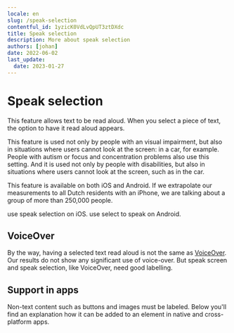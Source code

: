```yaml
---
locale: en
slug: /speak-selection
contentful_id: 1yzicK0VdLvQpUT3ztDXdc
title: Speak selection
description: More about speak selection
authors: [johan]
date: 2022-06-02
last_update:
  date: 2023-01-27
---
```


# Speak selection

This feature allows text to be read aloud. When you select a piece of text, the option to have it read aloud appears.

This feature is used not only by people with an visual impairment, but also in situations where users cannot look at the screen: in a car, for example. People with autism or focus and concentration problems also use this setting. And it is used not only by people with disabilities, but also in situations where users cannot look at the screen, such as in the car.

This feature is available on both iOS and Android. If we extrapolate our measurements to all Dutch residents with an iPhone, we are talking about a group of more than 250,000 people.

<TwoColumnBlock>
  <LeftColumn>
    <ColumnRow>
      <PercentageBlock
        metrics={[
          { title: 'iOS - speak selection metric', key: 'ios-accessibility_is_speak_selection_enabled-true', isPercentage: true }
        ]}
        label="More about speak selection"
        url="/en/stats/speak-selection">
        use speak selection on iOS.
      </PercentageBlock>
    </ColumnRow>
  </LeftColumn>
  <RightColumn>
    <ColumnRow>
      <PercentageBlock
        metrics={[
          { title: 'Android - select to speak', key: 'android-accessibility_is_select_to_speak_enabled-true', isPercentage: true }
        ]}
        label="More about speak selection"
        url="/en/stats/speak-selection">
        use select to speak on Android.
      </PercentageBlock>
    </ColumnRow>
  </RightColumn>
</TwoColumnBlock>

## VoiceOver

By the way, having a selected text read aloud is not the same as [VoiceOver](/en/stats/screen-reader). Our results do not show any significant use of voice-over. But speak screen and speak selection, like VoiceOver, need good labelling.

<Quote
  quote="My iPhone is my third eye."
  name="Jeroen"
  image="/img/light/Blinde-app-gebruiker-Jeroen.jpg"
  alt="Jeroen - Asset"
  label="Read the interview with Jeroen"
  url="/en/articles/jeroen"
/>

## Support in apps

Non-text content such as buttons and images must be labeled. Below you'll find an explanation how it can be added to an element in native and cross-platform apps.

<CodeSample id="accessibility-label" locale="en"/>
